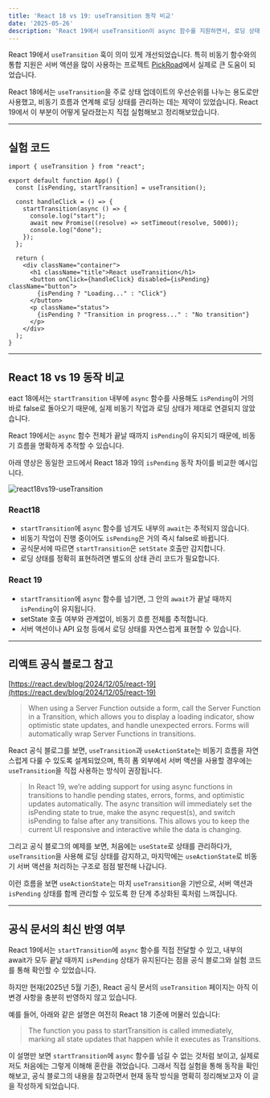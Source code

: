 ```yaml
---
title: 'React 18 vs 19: useTransition 동작 비교'
date: '2025-05-26'
description: 'React 19에서 useTransition이 async 함수를 지원하면서, 로딩 상태 관리가 어떻게 달라졌는지 React 18과 비교해 정리했습니다. 서버 액션과의 연계, useActionState와의 흐름까지 실험과 문서 기반으로 살펴봅니다.'
---
```


React 19에서 `useTransition` 훅이 의미 있게 개선되었습니다. 특히 비동기 함수와의 통합 지원은 서버 액션을 많이 사용하는 프로젝트 [PickRoad](https://pick-road.com)에서 실제로 큰 도움이 되었습니다.

React 18에서는 `useTransition`을 주로 상태 업데이트의 우선순위를 나누는 용도로만 사용했고, 비동기 흐름과 연계해 로딩 상태를 관리하는 데는 제약이 있었습니다. React 19에서 이 부분이 어떻게 달라졌는지 직접 실험해보고 정리해보았습니다.

---

## 실험 코드

```tsx
import { useTransition } from "react";

export default function App() {
  const [isPending, startTransition] = useTransition();

  const handleClick = () => {
    startTransition(async () => {
      console.log("start");
      await new Promise((resolve) => setTimeout(resolve, 5000));
      console.log("done");
    });
  };

  return (
    <div className="container">
      <h1 className="title">React useTransition</h1>
      <button onClick={handleClick} disabled={isPending} className="button">
        {isPending ? "Loading..." : "Click"}
      </button>
      <p className="status">
        {isPending ? "Transition in progress..." : "No transition"}
      </p>
    </div>
  );
}
```

---

## React 18 vs 19 동작 비교

eact 18에서는 `startTransition` 내부에 `async` 함수를 사용해도 `isPending`이 거의 바로 false로 돌아오기 때문에, 실제 비동기 작업과 로딩 상태가 제대로 연결되지 않았습니다.

React 19에서는 `async` 함수 전체가 끝날 때까지 `isPending`이 유지되기 때문에, 비동기 흐름을 명확하게 추적할 수 있습니다.

아래 영상은 동일한 코드에서 React 18과 19의 `isPending` 동작 차이를 비교한 예시입니다.

![react18vs19-useTransition](/posts/react-transition/img-1.webp)

### React18

- `startTransition`에 `async` 함수를 넘겨도 내부의 `await`는 추적되지 않습니다.
- 비동기 작업이 진행 중이어도 `isPending`은 거의 즉시 false로 바뀝니다.
- 공식문서에 따르면 `startTransition`은 `setState` 호출만 감지합니다.
- 로딩 상태를 정확히 표현하려면 별도의 상태 관리 코드가 필요합니다.

### React 19
- `startTransition`에 `async` 함수를 넘기면, 그 안의 `await`가 끝날 때까지 `isPending`이 유지됩니다.
- setState 호출 여부와 관계없이, 비동기 흐름 전체를 추적합니다.
- 서버 액션이나 API 요청 등에서 로딩 상태를 자연스럽게 표현할 수 있습니다.

---

## 리액트 공식 블로그 참고

[https://react.dev/blog/2024/12/05/react-19](https://react.dev/blog/2024/12/05/react-19)

> When using a Server Function outside a form, call the Server Function in a Transition, which allows you to display a loading indicator, show optimistic state updates, and handle unexpected errors. Forms will automatically wrap Server Functions in transitions.

React 공식 블로그를 보면, `useTransition`과 `useActionState`는 비동기 흐름을 자연스럽게 다룰 수 있도록 설계되었으며, 특히 폼 외부에서 서버 액션을 사용할 경우에는 `useTransition`을 직접 사용하는 방식이 권장됩니다.

> In React 19, we’re adding support for using async functions in transitions to handle pending states, errors, forms, and optimistic updates automatically. 
The async transition will immediately set the isPending state to true, make the async request(s), and switch isPending to false after any transitions. This allows you to keep the current UI responsive and interactive while the data is changing.

 
그리고 공식 블로그의 예제를 보면, 처음에는 `useState`로 상태를 관리하다가, `useTransition`을 사용해 로딩 상태를 감지하고, 마지막에는 `useActionState`로 비동기 서버 액션을 처리하는 구조로 점점 발전해 나갑니다.

이런 흐름을 보면 `useActionState`는 마치 `useTransition`을 기반으로, 서버 액션과 `isPending` 상태를 함께 관리할 수 있도록 한 단계 추상화된 훅처럼 느껴집니다.

---

## 공식 문서의 최신 반영 여부
React 19에서는 `startTransition`에 `async` 함수를 직접 전달할 수 있고, 내부의 await가 모두 끝날 때까지 `isPending` 상태가 유지된다는 점을 공식 블로그와 실험 코드를 통해 확인할 수 있었습니다.

하지만 현재(2025년 5월 기준), React 공식 문서의 `useTransition` 페이지는 아직 이 변경 사항을 충분히 반영하지 않고 있습니다.

예를 들어, 아래와 같은 설명은 여전히 React 18 기준에 머물러 있습니다:

> The function you pass to startTransition is called immediately, marking all state updates that happen while it executes as Transitions.

이 설명만 보면 `startTransition`에 `async` 함수를 넘길 수 없는 것처럼 보이고, 실제로 저도 처음에는 그렇게 이해해 혼란을 겪었습니다. 그래서 직접 실험을 통해 동작을 확인해보고, 공식 블로그의 내용을 참고하면서 현재 동작 방식을 명확히 정리해보고자 이 글을 작성하게 되었습니다.

